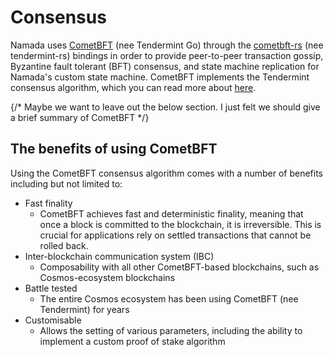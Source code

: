 # Consensus

Namada uses [CometBFT](https://github.com/cometbft/cometbft/) (nee Tendermint Go) through the [cometbft-rs](https://github.com/heliaxdev/tendermint-rs) (nee tendermint-rs) bindings in order to provide peer-to-peer transaction gossip, Byzantine fault tolerant (BFT) consensus, and state machine replication for Namada's custom state machine. CometBFT implements the Tendermint consensus algorithm, which you can read more about [here](https://arxiv.org/abs/1807.04938).

{/* Maybe we want to leave out the below section. I just felt we should give a brief summary of CometBFT */}
## The benefits of using CometBFT

Using the CometBFT consensus algorithm comes with a number of benefits including but not limited to:

- Fast finality 
    - CometBFT achieves fast and deterministic finality, meaning that once a block is committed to the blockchain, it is irreversible. This is crucial for applications rely on settled transactions that cannot be rolled back.
- Inter-blockchain communication system (IBC)
    - Composability with all other CometBFT-based blockchains, such as Cosmos-ecosystem blockchains
- Battle tested
    - The entire Cosmos ecosystem has been using CometBFT (nee Tendermint) for years
- Customisable
    - Allows the setting of various parameters, including the ability to implement a custom proof of stake algorithm
